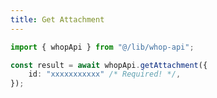 ```yaml
---
title: Get Attachment
---
```


```typescript
import { whopApi } from "@/lib/whop-api";

const result = await whopApi.getAttachment({
	id: "xxxxxxxxxxx" /* Required! */,
});

```
